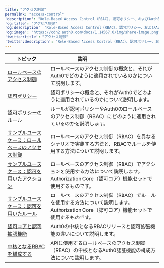 ---
title: "アクセス制御"
permalink: "access-control"
'description': "Role-Based Access Control（RBAC）、認可ポリシー、およびAuth0のコア認可機能と認可拡張機能の間の違いなど、アクセス制御に関連するトピックについて説明します。"
'og:title': "アクセス制御"
'og:description': "Role-Based Access Control（RBAC）、認可ポリシー、およびAuth0のコア認可機能と認可拡張機能の間の違いなど、アクセス制御に関連するトピックについて説明します。"
'og:image': "https://cdn2.auth0.com/docs/1.14567.0/img/share-image.png"
'twitter:title': "アクセス制御"
'twitter:description': "Role-Based Access Control（RBAC）、認可ポリシー、およびAuth0のコア認可機能と認可拡張機能の間の違いなど、アクセス制御に関連するトピックについて説明します。"
---

<table class="table"><thead>
<tr>
<th><strong>トピック</strong></th>
<th><strong>説明</strong>                                </th>
</tr>
</thead>
<tbody>
<tr>
<td><a href="/ja-jp/manage-users/access-control/rbac">ロールベースのアクセス制御</a></td>
<td>ロールベースのアクセス制御の概念と、それがAuth0でどのように適用されているのかについて説明します。</td>
</tr>
<tr>
<td><a href="/ja-jp/manage-users/access-control/authorization-policies">認可ポリシー</a></td>
<td>認可ポリシーの概念と、それがAuth0でどのように適用されているのかについて説明します。</td>
</tr>
<tr>
<td><a href="/ja-jp/manage-users/access-control/rules-for-authorization-policies">認可ポリシーのルール</a></td>
<td>ルールが認可ポリシーやAuth0のロールベースのアクセス制御（RBAC）にどのように適用されているのかを説明します。</td>
</tr>
<tr>
<td><a href="/ja-jp/manage-users/access-control/sample-use-cases-role-based-access-control">サンプルユースケース：ロールベースのアクセス制御</a></td>
<td>ロールベースのアクセス制御（RBAC）を異なるシナリオで実装する方法と、RBACでルールを使用する方法について説明します。</td>
</tr>
<tr>
<td><a href="/ja-jp/manage-users/access-control/sample-use-cases-actions-with-authorization">サンプルユースケース：認可を用いたアクション</a></td>
<td>ロールベースのアクセス制御（RBAC）でアクションを使用する方法について説明します。Authorization Core（認可コア）機能セットで使用するものです。</td>
</tr>
<tr>
<td><a href="/ja-jp/manage-users/access-control/sample-use-cases-rules-with-authorization">サンプルユースケース：認可を用いたルール</a></td>
<td>ロールベースのアクセス制御（RBAC）でルールを使用する方法について説明します。Authorization Core（認可コア）機能セットで使用するものです。</td>
</tr>
<tr>
<td><a href="/ja-jp/manage-users/access-control/authorization-core-vs-authorization-extension">認可コアと認可拡張機能</a></td>
<td>Auth0の中核となるRBACリリースと認可拡張機能の違いについて説明します。</td>
</tr>
<tr>
<td><a href="/ja-jp/manage-users/access-control/configure-core-rbac">中核となるRBACを構成する</a></td>
<td>APIに使用するロールベースのアクセス制御（RBAC）の中核となるAuth0認証機能の構成方法について説明します。</td>
</tr>
</tbody>
</table>